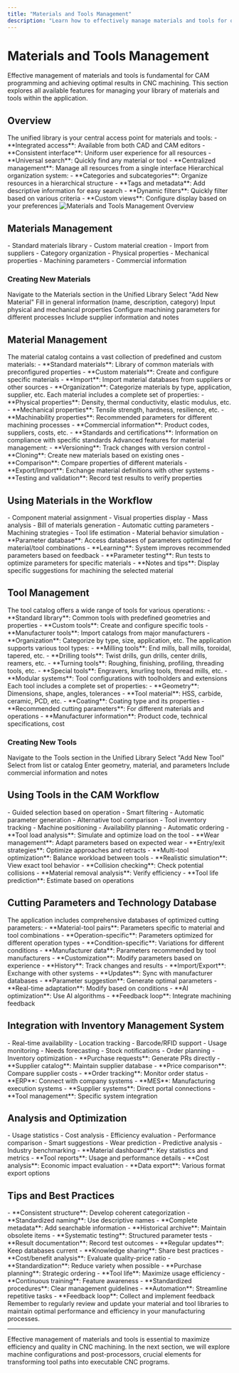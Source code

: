 ```yaml
---
title: "Materials and Tools Management"
description: "Learn how to effectively manage materials and tools for optimal CAM programming and CNC machining"
---
```


# Materials and Tools Management

<Note>
Effective management of materials and tools is fundamental for CAM programming and achieving optimal results in CNC machining. This section explores all available features for managing your library of materials and tools within the application.
</Note>

## Overview

<AccordionGroup>
  <Accordion title="Unified Library" icon="database">
    The unified library is your central access point for materials and tools:
    - **Integrated access**: Available from both CAD and CAM editors
    - **Consistent interface**: Uniform user experience for all resources
    - **Universal search**: Quickly find any material or tool
    - **Centralized management**: Manage all resources from a single interface
  </Accordion>

  <Accordion title="Organization" icon="folder-tree">
    Hierarchical organization system:
    - **Categories and subcategories**: Organize resources in a hierarchical structure
    - **Tags and metadata**: Add descriptive information for easy search
    - **Dynamic filters**: Quickly filter based on various criteria
    - **Custom views**: Configure display based on your preferences
  </Accordion>
</AccordionGroup>

<Frame>
  <img src="/images/mats.png" alt="Materials and Tools Management Overview" />
</Frame>

## Materials Management

<CardGroup cols={2}>
  <Card title="Material Catalog" icon="layer-group">
    - Standard materials library
    - Custom material creation
    - Import from suppliers
    - Category organization
  </Card>
  <Card title="Material Properties" icon="atom">
    - Physical properties
    - Mechanical properties
    - Machining parameters
    - Commercial information
  </Card>
</CardGroup>

### Creating New Materials

<Steps>
  <Step title="Access Materials Library">
    Navigate to the Materials section in the Unified Library
  </Step>
  <Step title="Add New Material">
    Select "Add New Material"
  </Step>
  <Step title="Enter Basic Information">
    Fill in general information (name, description, category)
  </Step>
  <Step title="Define Properties">
    Input physical and mechanical properties
  </Step>
  <Step title="Set Machining Parameters">
    Configure machining parameters for different processes
  </Step>
  <Step title="Add Commercial Info">
    Include supplier information and notes
  </Step>
</Steps>

## Material Management

<AccordionGroup>
  <Accordion title="Material Catalog" icon="layer-group">
    The material catalog contains a vast collection of predefined and custom materials:
    - **Standard materials**: Library of common materials with preconfigured properties
    - **Custom materials**: Create and configure specific materials
    - **Import**: Import material databases from suppliers or other sources
    - **Organization**: Categorize materials by type, application, supplier, etc.
  </Accordion>

  <Accordion title="Material Properties" icon="atom">
    Each material includes a complete set of properties:
    - **Physical properties**: Density, thermal conductivity, elastic modulus, etc.
    - **Mechanical properties**: Tensile strength, hardness, resilience, etc.
    - **Machinability properties**: Recommended parameters for different machining processes
    - **Commercial information**: Product codes, suppliers, costs, etc.
    - **Standards and certifications**: Information on compliance with specific standards
  </Accordion>

  <Accordion title="Advanced Management" icon="gear">
    Advanced features for material management:
    - **Versioning**: Track changes with version control
    - **Cloning**: Create new materials based on existing ones
    - **Comparison**: Compare properties of different materials
    - **Export/Import**: Exchange material definitions with other systems
    - **Testing and validation**: Record test results to verify properties
  </Accordion>
</AccordionGroup>

## Using Materials in the Workflow

<CardGroup cols={2}>
  <Card title="CAD Integration" icon="cube">
    - Component material assignment
    - Visual properties display
    - Mass analysis
    - Bill of materials generation
  </Card>
  <Card title="CAM Integration" icon="cogs">
    - Automatic cutting parameters
    - Machining strategies
    - Tool life estimation
    - Material behavior simulation
  </Card>
</CardGroup>

<AccordionGroup>
  <Accordion title="Parameter Optimization" icon="sliders">
    - **Parameter database**: Access databases of parameters optimized for material/tool combinations
    - **Learning**: System improves recommended parameters based on feedback
    - **Parameter testing**: Run tests to optimize parameters for specific materials
    - **Notes and tips**: Display specific suggestions for machining the selected material
  </Accordion>
</AccordionGroup>

## Tool Management

<AccordionGroup>
  <Accordion title="Tool Catalog" icon="screwdriver-wrench">
    The tool catalog offers a wide range of tools for various operations:
    - **Standard library**: Common tools with predefined geometries and properties
    - **Custom tools**: Create and configure specific tools
    - **Manufacturer tools**: Import catalogs from major manufacturers
    - **Organization**: Categorize by type, size, application, etc.
  </Accordion>

  <Accordion title="Supported Tool Types" icon="tools">
    The application supports various tool types:
    - **Milling tools**: End mills, ball mills, toroidal, tapered, etc.
    - **Drilling tools**: Twist drills, gun drills, center drills, reamers, etc.
    - **Turning tools**: Roughing, finishing, profiling, threading tools, etc.
    - **Special tools**: Engravers, knurling tools, thread mills, etc.
    - **Modular systems**: Tool configurations with toolholders and extensions
  </Accordion>

  <Accordion title="Tool Properties" icon="ruler-combined">
    Each tool includes a complete set of properties:
    - **Geometry**: Dimensions, shape, angles, tolerances
    - **Tool material**: HSS, carbide, ceramic, PCD, etc.
    - **Coating**: Coating type and its properties
    - **Recommended cutting parameters**: For different materials and operations
    - **Manufacturer information**: Product code, technical specifications, cost
  </Accordion>
</AccordionGroup>

### Creating New Tools

<Steps>
  <Step title="Access Tools Library">
    Navigate to the Tools section in the Unified Library
  </Step>
  <Step title="Add New Tool">
    Select "Add New Tool"
  </Step>
  <Step title="Choose Tool Type">
    Select from list or catalog
  </Step>
  <Step title="Define Properties">
    Enter geometry, material, and parameters
  </Step>
  <Step title="Add Details">
    Include commercial information and notes
  </Step>
</Steps>

## Using Tools in the CAM Workflow

<CardGroup cols={2}>
  <Card title="Tool Selection" icon="magnifying-glass">
    - Guided selection based on operation
    - Smart filtering
    - Automatic parameter generation
    - Alternative tool comparison
  </Card>
  <Card title="Inventory Management" icon="boxes-stacked">
    - Tool inventory tracking
    - Machine positioning
    - Availability planning
    - Automatic ordering
  </Card>
</CardGroup>

<AccordionGroup>
  <Accordion title="Tool Path Optimization" icon="route">
    - **Tool load analysis**: Simulate and optimize load on the tool
    - **Wear management**: Adapt parameters based on expected wear
    - **Entry/exit strategies**: Optimize approaches and retracts
    - **Multi-tool optimization**: Balance workload between tools
  </Accordion>

  <Accordion title="Simulation and Verification" icon="eye">
    - **Realistic simulation**: View exact tool behavior
    - **Collision checking**: Check potential collisions
    - **Material removal analysis**: Verify efficiency
    - **Tool life prediction**: Estimate based on operations
  </Accordion>
</AccordionGroup>

## Cutting Parameters and Technology Database

<AccordionGroup>
  <Accordion title="Parameter Database" icon="database">
    The application includes comprehensive databases of optimized cutting parameters:
    - **Material-tool pairs**: Parameters specific to material and tool combinations
    - **Operation-specific**: Parameters optimized for different operation types
    - **Condition-specific**: Variations for different conditions
    - **Manufacturer data**: Parameters recommended by tool manufacturers
  </Accordion>

  <Accordion title="Parameter Management" icon="sliders">
    - **Customization**: Modify parameters based on experience
    - **History**: Track changes and results
    - **Import/Export**: Exchange with other systems
    - **Updates**: Sync with manufacturer databases
  </Accordion>

  <Accordion title="Automatic Calculation" icon="calculator">
    - **Parameter suggestion**: Generate optimal parameters
    - **Real-time adaptation**: Modify based on conditions
    - **AI optimization**: Use AI algorithms
    - **Feedback loop**: Integrate machining feedback
  </Accordion>
</AccordionGroup>

## Integration with Inventory Management System

<CardGroup cols={2}>
  <Card title="Inventory Tracking" icon="boxes-stacked">
    - Real-time availability
    - Location tracking
    - Barcode/RFID support
    - Usage monitoring
  </Card>
  <Card title="Resource Planning" icon="chart-line">
    - Needs forecasting
    - Stock notifications
    - Order planning
    - Inventory optimization
  </Card>
</CardGroup>

<AccordionGroup>
  <Accordion title="Purchase Processes" icon="cart-shopping">
    - **Purchase requests**: Generate PRs directly
    - **Supplier catalog**: Maintain supplier database
    - **Price comparison**: Compare supplier costs
    - **Order tracking**: Monitor order status
  </Accordion>

  <Accordion title="External Integration" icon="plug">
    - **ERP**: Connect with company systems
    - **MES**: Manufacturing execution systems
    - **Supplier systems**: Direct portal connections
    - **Tool management**: Specific system integration
  </Accordion>
</AccordionGroup>

## Analysis and Optimization

<CardGroup cols={2}>
  <Card title="Usage Analysis" icon="chart-pie">
    - Usage statistics
    - Cost analysis
    - Efficiency evaluation
    - Performance comparison
  </Card>
  <Card title="Data-Based Optimization" icon="lightbulb">
    - Smart suggestions
    - Wear prediction
    - Predictive analysis
    - Industry benchmarking
  </Card>
</CardGroup>

<AccordionGroup>
  <Accordion title="Reports and Dashboards" icon="chart-column">
    - **Material dashboard**: Key statistics and metrics
    - **Tool reports**: Usage and performance details
    - **Cost analysis**: Economic impact evaluation
    - **Data export**: Various format export options
  </Accordion>
</AccordionGroup>

## Tips and Best Practices

<AccordionGroup>
  <Accordion title="Efficient Organization" icon="folder-tree">
    - **Consistent structure**: Develop coherent categorization
    - **Standardized naming**: Use descriptive names
    - **Complete metadata**: Add searchable information
    - **Historical archive**: Maintain obsolete items
  </Accordion>

  <Accordion title="Performance Optimization" icon="gauge-high">
    - **Systematic testing**: Structured parameter tests
    - **Result documentation**: Record test outcomes
    - **Regular updates**: Keep databases current
    - **Knowledge sharing**: Share best practices
  </Accordion>

  <Accordion title="Economic Management" icon="coins">
    - **Cost/benefit analysis**: Evaluate quality-price ratio
    - **Standardization**: Reduce variety when possible
    - **Purchase planning**: Strategic ordering
    - **Tool life**: Maximize usage efficiency
  </Accordion>

  <Accordion title="Workflow Integration" icon="arrows-rotate">
    - **Continuous training**: Feature awareness
    - **Standardized procedures**: Clear management guidelines
    - **Automation**: Streamline repetitive tasks
    - **Feedback loop**: Collect and implement feedback
  </Accordion>
</AccordionGroup>

<Tip>
Remember to regularly review and update your material and tool libraries to maintain optimal performance and efficiency in your manufacturing processes.
</Tip>

---

Effective management of materials and tools is essential to maximize efficiency and quality in CNC machining. In the next section, we will explore machine configurations and post-processors, crucial elements for transforming tool paths into executable CNC programs.